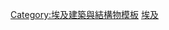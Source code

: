 {{Navbox
|name = 埃及的博物館
|state= {{{state|autocollapse}}}
|title = {{le|埃及博物館列表|List of museums in Egypt|埃及的博物館}}
|image = {{portal|埃及}}
|listclass = hlist
|list1=  
*{{le|埃及國家軍事博物館|Egyptian National Military Museum}}
*{{le|阿卜丁皇宮博物館|Abdeen Palace}}
*{{le|埃及農業博物館|Agricultural Museum, Egypt}}
*{{le|艾哈邁德·邵基博物館|Ahmed Shawki Museum}}
*{{le|亞歷山卓國家博物館|Alexandria National Museum}}
*[[亞歷山卓水族博物館]]
*[[敏亞博物館]]
*[[阿萊曼戰爭博物館]]
*[[艾許穆南露天博物館]]
*{{le|亞斯文博物館|Aswan Museum}}
*{{le|蘇海米之家|Bayt Al-Suhaymi}}
*{{le|人民之家 (埃及)|Beit El-Umma (House of the People)|人民之家}}
*{{le|貝尼蘇韋夫博物館|Beni Suef Museum}}
*{{le|埃米爾貝什塔克宮|Beshtak Palace}}
*[[開羅水族博物館]]
*[[開羅動物學博物館]]
*{{le|埃及運輸博物館|Carriage Museum (Egypt)|運輸博物館}}
*{{le|開羅孩童博物館|Child Museum (Cairo)|孩童博物館}}
*[[亞歷山卓康斯坦丁諾斯·卡瓦菲斯博物館]]
*[[科普特博物館]]
*{{le|丹什韋博物館|Denshway Museum}}
*{{le|埃及地質學博物館|Egyptian Geological Museum}}
*{{le|賈邁·阿布杜拉·納瑟博物館|Gamal Abdel Nasser Museum}}
*{{le|蓋爾-安德森博物館|Gayer-Anderson Museum}}
*{{le|葛濟拉現代藝術中心|Gezira Center for Modern Art}}
*{{le|古希拉-羅馬博物館|Graeco-Roman Museum}}
*[[大埃及博物館]]
*[[埃及文明國家博物館]]
*{{le|印何闐博物館|Imhotep Museum}}
*{{le|伊斯梅利亞博物館|Ismaïlia Museum}}
*{{le|卡拉尼斯遺址博物館|Karanis Site Museum}}
*[[卡奈克神廟]]露天博物館
*{{le|瓜哈拉宮|Kasr (Qasr) El-Gawhara (Jewel Palace)}}
*{{le|哈里傑博物館|Kharga Museum}}
*[[新亞歷山大圖書]]
*{{le|路克索博物館|Luxor Museum}}
*{{le|馬尼艾爾宮|Manyal Palace}}
*{{le|海洋博物館|Marine Museum}}
*{{le|邁萊維博物館|Mallawi Museum}}
*[[孟菲斯 (埃及)#遗迹|孟菲斯露天博物館]]
*[[軍事博物館 (賽德港)|軍事博物館]]
*{{le|穆罕默德·馬哈茂德·哈里爾博物館|Mohamed Mahmoud Khalil Museum}}
*{{le|穆罕默德·納吉博物館|Mohamed Nagy Museum}}
*{{le|莫赫塔爾博物館|Mukhtar Museum}}
*{{le|木乃伊博物館|Mummification Museum}}
*[[埃及博物館]]
*{{le|埃及鐵路博物館|Museum of Egyptian Railways}}
*{{le|開羅伊斯蘭藝術博物館|Museum of Islamic Art, Cairo}}
*{{le|伊斯蘭陶瓷器博物館|Museum of Islamic Ceramics}}
*{{le|埃及現代藝術博物館|Museum of Modern Art in Egypt}}
*{{le|國家博物館 (賽德港)|National Museum (Port Said)|國家博物館}}
*{{le|努比亞人博物館|Nubian Museum}}
*[[亞歷山卓海洋學博物館]]
*{{le|烏姆·庫勒蘇姆博物館|Om Kalthoum Museum}}
*[[法老村]]
*[[開鑼郵政博物館|郵政博物館]]
*{{le|易卜拉欣王子宮|Prince Amr Ibrahim Palace}}
*[[法特瑪·扎赫拉公主宮殿博物館]]
*{{le|卡司爾·艾尼博物館|Qasr Al-Eini Museum}}
*{{le|拉美西斯·維薩·瓦瑟夫藝術中心|Ramses Wessa Wassef Art Center}}
*{{le|亞當·海寧|Adam Henein|亞當·海寧博物館}}
*{{le|黃家珠寶博物館|Royal Jewelry Museum}}
*{{le|塔哈·海珊博物館|Taha Hussein Museum}}
*[[亞歷山卓水下博物館]]

}}<noinclude>
{{collapsible option}}
[[Category:埃及建築與結構物模板]]
[[Category:博物館導航模板|埃及]]
</noinclude>
